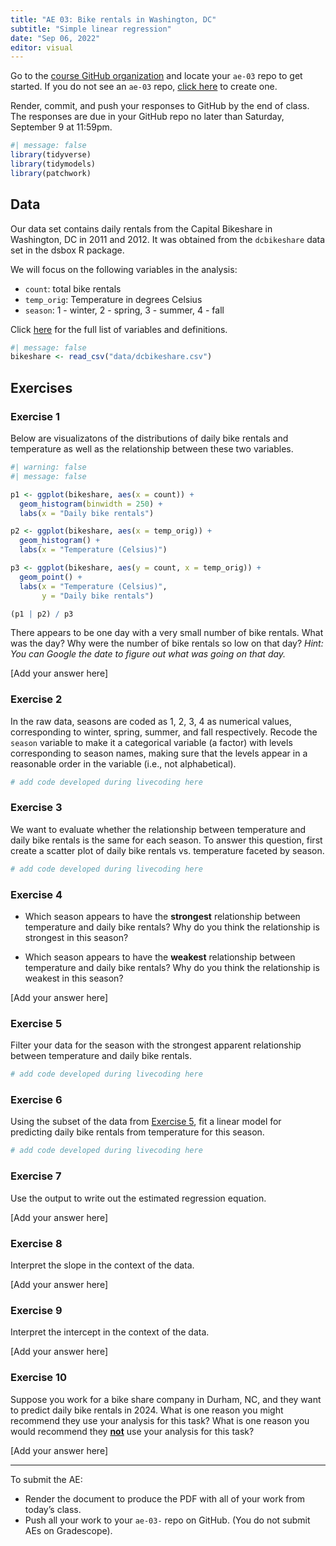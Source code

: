 ```yaml
---
title: "AE 03: Bike rentals in Washington, DC"
subtitle: "Simple linear regression"
date: "Sep 06, 2022"
editor: visual
---
```


::: callout-important
Go to the [course GitHub organization](https://github.com/sta210-fa23) and locate your `ae-03` repo to get started. If you do not see an `ae-03` repo, [click here](https://classroom.github.com/a/HW9uN-iK) to create one.

Render, commit, and push your responses to GitHub by the end of class. The responses are due in your GitHub repo no later than Saturday, September 9 at 11:59pm.
:::

```r
#| message: false
library(tidyverse)
library(tidymodels)
library(patchwork)
```

## Data

Our data set contains daily rentals from the Capital Bikeshare in Washington, DC in 2011 and 2012. It was obtained from the `dcbikeshare` data set in the dsbox R package.

We will focus on the following variables in the analysis:

-   `count`: total bike rentals
-   `temp_orig`: Temperature in degrees Celsius
-   `season`: 1 - winter, 2 - spring, 3 - summer, 4 - fall

Click [here](https://rstudio-education.github.io/dsbox/reference/dcbikeshare.html) for the full list of variables and definitions.

```r
#| message: false
bikeshare <- read_csv("data/dcbikeshare.csv")
```

## Exercises

### Exercise 1

Below are visualizatons of the distributions of daily bike rentals and temperature as well as the relationship between these two variables.

```r
#| warning: false
#| message: false

p1 <- ggplot(bikeshare, aes(x = count)) +
  geom_histogram(binwidth = 250) + 
  labs(x = "Daily bike rentals")

p2 <- ggplot(bikeshare, aes(x = temp_orig)) +
  geom_histogram() + 
  labs(x = "Temperature (Celsius)")

p3 <- ggplot(bikeshare, aes(y = count, x = temp_orig)) +
  geom_point() + 
  labs(x = "Temperature (Celsius)", 
       y = "Daily bike rentals")

(p1 | p2) / p3
```

::: {.callout-note appearance="minimal" icon="false"}
There appears to be one day with a very small number of bike rentals. What was the day? Why were the number of bike rentals so low on that day? *Hint: You can Google the date to figure out what was going on that day.*
:::

\[Add your answer here\]

### Exercise 2

::: {.callout-note appearance="minimal" icon="false"}
In the raw data, seasons are coded as 1, 2, 3, 4 as numerical values, corresponding to winter, spring, summer, and fall respectively. Recode the `season` variable to make it a categorical variable (a factor) with levels corresponding to season names, making sure that the levels appear in a reasonable order in the variable (i.e., not alphabetical).
:::

```r
# add code developed during livecoding here
```

### Exercise 3

::: {.callout-note appearance="minimal" icon="false"}
We want to evaluate whether the relationship between temperature and daily bike rentals is the same for each season. To answer this question, first create a scatter plot of daily bike rentals vs. temperature faceted by season.
:::

```r
# add code developed during livecoding here
```

### Exercise 4

::: {.callout-note appearance="minimal" icon="false"}
-   Which season appears to have the **strongest** relationship between temperature and daily bike rentals? Why do you think the relationship is strongest in this season?

-   Which season appears to have the **weakest** relationship between temperature and daily bike rentals? Why do you think the relationship is weakest in this season?
:::

\[Add your answer here\]

### Exercise 5 {data-link="Exercise 10"}

::: {.callout-note appearance="minimal" icon="false"}
Filter your data for the season with the strongest apparent relationship between temperature and daily bike rentals.
:::

```r
# add code developed during livecoding here
```

### Exercise 6

::: {.callout-note appearance="minimal" icon="false"}
Using the subset of the data from [Exercise 5], fit a linear model for predicting daily bike rentals from temperature for this season.
:::

```r
# add code developed during livecoding here
```

### Exercise 7

::: {.callout-note appearance="minimal" icon="false"}
Use the output to write out the estimated regression equation.
:::

\[Add your answer here\]

### Exercise 8

::: {.callout-note appearance="minimal" icon="false"}
Interpret the slope in the context of the data.
:::

\[Add your answer here\]

### Exercise 9

::: {.callout-note appearance="minimal"}
Interpret the intercept in the context of the data.
:::

\[Add your answer here\]

### Exercise 10

::: {.callout-note appearance="minimal" icon="false"}
Suppose you work for a bike share company in Durham, NC, and they want to predict daily bike rentals in 2024. What is one reason you might recommend they use your analysis for this task? What is one reason you would recommend they [**not**]{.underline} use your analysis for this task?
:::

\[Add your answer here\]

------------------------------------------------------------------------

::: callout-important
To submit the AE:

-   Render the document to produce the PDF with all of your work from today's class.
-   Push all your work to your `ae-03-` repo on GitHub. (You do not submit AEs on Gradescope).
:::
